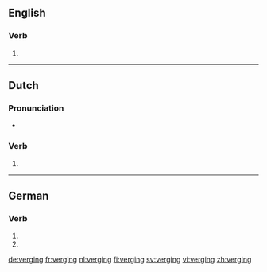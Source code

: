 ==English==

===Verb===
{{head|en|present participle}}

# {{present participle of|verge|lang=en}}

----

==Dutch==

===Pronunciation===
* {{audio|Nl-verging.ogg|Audio|lang=nl}}

===Verb===
{{nl-verb-form}}

# {{nl-verb form of|n=sg|t=past|m=ind|vergaan}}

----

==German==

===Verb===
{{head|de|verb form}}

# {{de-verb form of|vergehen|1|s|v}}
# {{de-verb form of|vergehen|3|s|v}}

[[de:verging]]
[[fr:verging]]
[[nl:verging]]
[[fi:verging]]
[[sv:verging]]
[[vi:verging]]
[[zh:verging]]